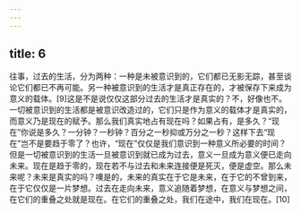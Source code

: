 ```yaml
---
---
---
```

title: 6
---



往事，过去的生活，分为两种：一种是未被意识到的，它们都已无影无踪，甚至谈论它们都已不再可能。另一种被意识到的生活才是真正存在的，才被保存下来成为意义的载体。[9]这是不是说仅仅这部分过去的生活才是真实的？不，好像也不。一切被意识到的生活都是被意识改造过的，它们只是作为意义的载体才是真实的，而意义乃是现在的赋予。那么我们真实地占有现在吗？如果占有，是多久？“现在”你说是多久？一分钟？一秒钟？百分之一秒抑或万分之一秒？这样下去“现在”岂不是要趋于零了？也许，“现在”仅仅是我们意识到一种意义所必要的时间？但是一切被意识到的生活一旦被意识到就已成为过去，意义一旦成为意义便已走向未来。现在是趋于零的，现在若不与过去和未来连接便是死灭，便是虚空。那么未来呢？未来是真实的吗？噢是的，未来的真实在于它是未来，在于它的不曾到来，在于它仅仅是一片梦想。过去在走向未来，意义追随着梦想，在意义与梦想之间，在它们的重叠之处就是现在。在它们的重叠之处，我们在途中，我们在现在。[10]